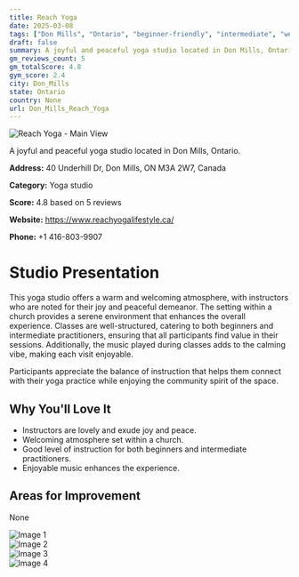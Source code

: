 ```yaml
---
title: Reach Yoga
date: 2025-03-08
tags: ["Don Mills", "Ontario", "beginner-friendly", "intermediate", "welcoming atmosphere", "Don Mills"]  
draft: false
summary: A joyful and peaceful yoga studio located in Don Mills, Ontario.
gm_reviews_count: 5
gm_totalScore: 4.8
gym_score: 2.4
city: Don_Mills
state: Ontario
country: None
url: Don_Mills_Reach_Yoga
---
```


<div className="aspect-[16/9] relative my-8">
  <img 
    src="https://streetviewpixels-pa.googleapis.com/v1/thumbnail?panoid=G1kJCLbmTYKIwAvJK86NYw&cb_client=maps_sv.tactile.gps&w=203&h=100&yaw=73.761765&pitch=0&thumbfov=100"
    alt="Reach Yoga - Main View"
    className="object-cover absolute inset-0 w-full h-full rounded-lg"
  />
</div>

A joyful and peaceful yoga studio located in Don Mills, Ontario.

**Address:** 40 Underhill Dr, Don Mills, ON M3A 2W7, Canada

**Category:** Yoga studio

**Score:** 4.8 based on 5 reviews

**Website:** https://www.reachyogalifestyle.ca/

**Phone:** +1 416-803-9907

# Studio Presentation

This yoga studio offers a warm and welcoming atmosphere, with instructors who are noted for their joy and peaceful demeanor. The setting within a church provides a serene environment that enhances the overall experience. Classes are well-structured, catering to both beginners and intermediate practitioners, ensuring that all participants find value in their sessions. Additionally, the music played during classes adds to the calming vibe, making each visit enjoyable.

Participants appreciate the balance of instruction that helps them connect with their yoga practice while enjoying the community spirit of the space.

## Why You'll Love It

- Instructors are lovely and exude joy and peace.
- Welcoming atmosphere set within a church.
- Good level of instruction for both beginners and intermediate practitioners.
- Enjoyable music enhances the experience.

## Areas for Improvement

None

<div className="grid grid-cols-1 xl:grid-cols-2 gap-4 my-8">
<div className="aspect-[4/3] relative"><img src="https://lh5.googleusercontent.com/p/AF1QipMqEqAKaaM4AqxZ5Qq6oZl7esQuygRre-aJWZl_=w1920-h1080-k-no" alt="Image 1" className="object-cover absolute inset-0 w-full h-full rounded-lg" /></div>
<div className="aspect-[4/3] relative"><img src="https://lh5.googleusercontent.com/p/AF1QipPSVp2Z80Z9je_nOWgxByWdphyFFppByR1nqOgs=w1920-h1080-k-no" alt="Image 2" className="object-cover absolute inset-0 w-full h-full rounded-lg" /></div>
<div className="aspect-[4/3] relative"><img src="https://streetviewpixels-pa.googleapis.com/v1/thumbnail?panoid=G1kJCLbmTYKIwAvJK86NYw&cb_client=maps_sv.tactile.gps&w=203&h=100&yaw=73.761765&pitch=0&thumbfov=100" alt="Image 3" className="object-cover absolute inset-0 w-full h-full rounded-lg" /></div>
<div className="aspect-[4/3] relative"><img src="https://lh5.googleusercontent.com/p/AF1QipPSVp2Z80Z9je_nOWgxByWdphyFFppByR1nqOgs=w1920-h1080-k-no" alt="Image 4" className="object-cover absolute inset-0 w-full h-full rounded-lg" /></div>
</div>